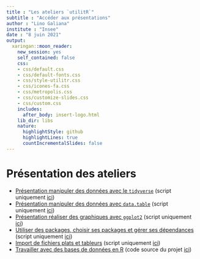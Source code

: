 ```yaml
---
title : "Les ateliers `utilitR`"
subtitle : "Accéder aux présentations"
author : "Lino Galiana"
institute : "Insee"
date : "8 juin 2021"
output:
  xaringan::moon_reader:
    new_session: yes
    self_contained: false
    css:
    - css/default.css
    - css/default-fonts.css
    - css/style-utilitr.css
    - css/icones-fa.css
    - css/metropolis.css
    - css/customize-slides.css
    - css/custom.css
    includes:
      after_body: insert-logo.html
    lib_dir: libs
    nature:
      highlightStyle: github
      highlightLines: true
      countIncrementalSlides: false
---
```

# Présentation des ateliers

* [Présentation manipuler des données avec le `tidyverse`](./tidyverse.html) (script uniquement [ici](./tidyverse.R))
* [Présentation manipuler des données avec `data.table`](./datatable.html) (script uniquement [ici](./datatable.R))
* [Présentation réaliser des graphiques avec `ggplot2`](./graphiques.html) (script uniquement [ici](./graphiques.R))
* [Utiliser des packages, choisir ses packages et gérer ses dépendances](./atelier-dependances.html) (script uniquement [ici](./atelier-dependances.R))
* [Import de fichiers plats et tableurs](./import-fichiers.html) (script uniquement [ici](./import-fichiers.R))
* [Travailler avec des bases de données en R](https://tuto-bdd.lab.sspcloud.fr) (code source du projet [ici](https://git.lab.sspcloud.fr/pierrelamarche/tutoriel-postgres-with-r))

<!---
* [Présentation imports de fichiers plats et de tableurs](./import_fichiers.html) (script uniquement [ici](./import_fichiers.R))
---->

